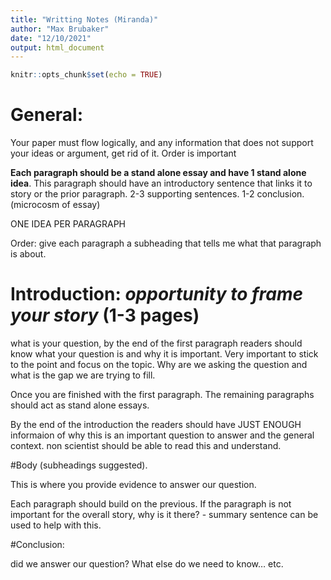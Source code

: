 ```yaml
---
title: "Writting Notes (Miranda)"
author: "Max Brubaker"
date: "12/10/2021"
output: html_document
---
```


```r
knitr::opts_chunk$set(echo = TRUE)
```


# General: 

Your paper must flow logically, and any information that does not support your ideas or argument, get rid of it. Order is important

__Each paragraph should be a stand alone essay and have 1 stand alone idea__. This paragraph should have an introductory sentence that links it to story or the prior paragraph. 2-3 supporting sentences. 1-2 conclusion. (microcosm of essay)

ONE IDEA PER PARAGRAPH

Order: give each paragraph a subheading that tells me what that paragraph is about. 



# Introduction: *opportunity to frame your story* (1-3 pages)

what is your question, by the end of the first paragraph readers should know what your question is and why it is important.
Very important to stick to the point and focus on the topic.
Why are we asking the question and what is the gap we are trying to fill.



Once you are finished with the first paragraph. The remaining paragraphs should act as stand alone essays.

By the end of the introduction the readers should have JUST ENOUGH informaion of why this is an important question to answer and the general context.
  non scientist should be able to read this and understand.
  

#Body (subheadings suggested). 

This is where you provide evidence to answer our question. 

Each paragraph should build on the previous. If the paragraph is not important for the overall story, why is it there?
- summary sentence can be used to help with this.


#Conclusion: 

did we answer our question? What else do we need to know... etc. 
  
  















